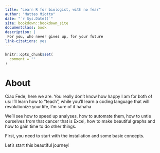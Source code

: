```yaml
--- 
title: "Learn R for biologist, with no fear"
author: "Matteo Miotto"
date: "`r Sys.Date()`"
site: bookdown::bookdown_site
documentclass: book
description: |
 For you, who never gives up, for your future
link-citations: yes
---
```


```r
knitr::opts_chunk$set(
  comment = ""
)
```

# About {-}
Ciao Fede, here we are. You really don't know how happy I am for both of us: I'll learn how to "teach", while you'll learn a coding language that will revolutionize your life, I'm sure of it hahaha

We'll see how to speed up analyses, how to automate them, how to untie ourselves from that cancer that is Excel, how to make beautiful graphs and how to gain time to do other things.

First, you need to start with the installation and some basic concepts.

Let's start this beautiful journey!